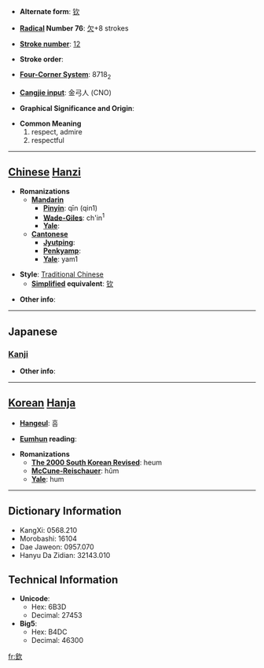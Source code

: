 * '''Alternate form''': [[钦]]

* '''[[Wiktionary:Chinese radical index| Radical]] Number 76''': [[Wiktionary:Chinese radical index 欠|欠]]+8 strokes

* '''[[Wiktionary:Chinese total strokes index|Stroke number]]''': [[Wiktionary:Chinese total strokes index 12|12]]

* '''Stroke order''': 

* '''[[Wiktionary:Chinese four corner index|Four-Corner System]]''': 8718<sub>2</sub>

* '''[[Wiktionary:Chinese Cangjie index|Cangjie input]]''': 金弓人 (CNO)

* '''Graphical Significance and Origin''': 

* '''Common Meaning'''
*#respect, admire
*# respectful


----

== [[Chinese]] [[Hanzi]] ==

* '''Romanizations'''
** '''[[Mandarin]]'''
*** '''[[Pinyin]]''': qīn (qin1)
*** '''[[Wade-Giles]]''': ch'in<sup>1</sup>
*** '''[[Yale]]''': 
** '''[[Cantonese]]'''
*** '''[[Jyutping]]''':
*** '''[[Penkyamp]]''': 
*** '''[[Yale]]''': yam1

* '''Style''': [[Traditional Chinese]] 
** '''[[Simplified Chinese|Simplified]] equivalent''': [[钦]]

* '''Other info''': 

----

==Japanese==
===[[Kanji]]===
{{kanji|on readings=[[きん]] (kin), [[こん]] (kon)|kun readings=[[つつしむ]] (tsutsushimu)}}

* '''Other info''':  

----

== [[Korean]] [[Hanja]] ==

* '''[[Hangeul]]''': 흠

* '''[[Eumhun]] reading''': 

* '''Romanizations'''
** '''[[The 2000 South Korean Revised Romanization|The 2000 South Korean Revised]]''': heum
** '''[[McCune-Reischauer]]''': hŭm
** '''[[Yale]]''': hum

----

== Dictionary Information ==

* KangXi: 0568.210
* Morobashi: 16104
* Dae Jaweon: 0957.070
* Hanyu Da Zidian: 32143.010

== Technical Information ==

* '''Unicode''':
** Hex: 6B3D
** Decimal: 27453
* '''Big5''':
** Hex: B4DC
** Decimal: 46300

[[fr:欽]]